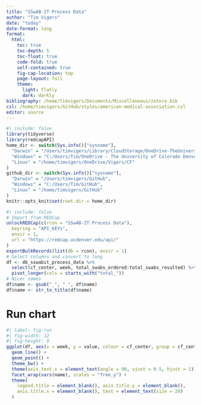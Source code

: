 ```yaml
---
title: "SSwAB-IT Process Data"
author: "Tim Vigers"
date: "today"
date-format: long
format:
  html:
    toc: true
    toc-depth: 5
    toc-float: true
    code-fold: true
    self-contained: true
    fig-cap-location: top
    page-layout: full
    theme:
      light: flatly
      dark: darkly
bibliography: /home/timvigers/Documents/Miscellaneous/zotero.bib
csl: /home/timvigers/GitHub/styles/american-medical-association.csl
editor: source
---
```


```r
#| include: false
library(tidyverse)
library(redcapAPI)
home_dir <- switch(Sys.info()["sysname"],
  "Darwin" = "/Users/timvigers/Library/CloudStorage/OneDrive-TheUniversityofColoradoDenver/Vigers/CF",
  "Windows" = "C:/Users/Tim/OneDrive - The University of Colorado Denver/Vigers/CF",
  "Linux" = "/home/timvigers/OneDrive/Vigers/CF"
)
github_dir <- switch(Sys.info()["sysname"],
  "Darwin" = "/Users/timvigers/GitHub",
  "Windows" = "C:/Users/Tim/GitHub",
  "Linux" = "/home/timvigers/GitHub"
)
knitr::opts_knit$set(root.dir = home_dir)
```

```r
#| include: false
# Import from REDCap
unlockREDCap(c(rcon = "SSwAB-IT Process Data"),
  keyring = "API_KEYs",
  envir = 1,
  url = "https://redcap.ucdenver.edu/api/"
)
exportBulkRecords(list(db = rcon), envir = 1)
# Select columns and convert to long
df <- db_sswabit_process_data %>%
  select(cf_center, week, total_swabs_ordered:total_swabs_resulted) %>%
  pivot_longer(cols = starts_with("total_"))
# Nicer names
df$name <- gsub("_", " ", df$name)
df$name <- str_to_title(df$name)
```

# Run chart

```r
#| label: fig-run
#| fig-width: 12
#| fig-height: 9
ggplot(df, aes(x = week, y = value, colour = cf_center, group = cf_center)) +
  geom_line() +
  geom_point() +
  theme_bw() +
  theme(axis.text.x = element_text(angle = 90, vjust = 0.5, hjust = 1)) +
  facet_wrap(vars(name), scales = "free_y") +
  theme(
    legend.title = element_blank(), axis.title.y = element_blank(),
    axis.title.x = element_blank(), text = element_text(size = 20)
  )
```
